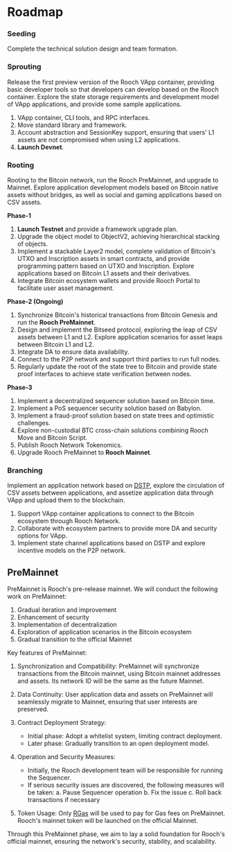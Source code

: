 # Roadmap


 
<Steps>

### Seeding

Complete the technical solution design and team formation.

### Sprouting

Release the first preview version of the Rooch VApp container, providing basic developer tools so that developers can develop based on the Rooch container. Explore the state storage requirements and development model of VApp applications, and provide some sample applications.

1. VApp container, CLI tools, and RPC interfaces.
2. Move standard library and framework.
3. Account abstraction and SessionKey support, ensuring that users' L1 assets are not compromised when using L2 applications.
4. **Launch Devnet**.

### Rooting

Rooting to the Bitcoin network, run the Rooch PreMainnet, and upgrade to Mainnet. Explore application development models based on Bitcoin native assets without bridges, as well as social and gaming applications based on CSV assets.

**Phase-1**

1. **Launch Testnet** and provide a framework upgrade plan.
2. Upgrade the object model to ObjectV2, achieving hierarchical stacking of objects.
3. Implement a stackable Layer2 model, complete validation of Bitcoin's UTXO and Inscription assets in smart contracts, and provide programming pattern based on UTXO and Inscription. Explore applications based on Bitcoin L1 assets and their derivatives.
4. Integrate Bitcoin ecosystem wallets and provide Rooch Portal to facilitate user asset management.

**Phase-2 (Ongoing)**

1. Synchronize Bitcoin's historical transactions from Bitcoin Genesis and run the **Rooch PreMainnet**.
2. Design and implement the Bitseed protocol, exploring the leap of CSV assets between L1 and L2. Explore application scenarios for asset leaps between Bitcoin L1 and L2.
3. Integrate DA to ensure data availability.
4. Connect to the P2P network and support third parties to run full nodes.
5. Regularly update the root of the state tree to Bitcoin and provide state proof interfaces to achieve state verification between nodes.

**Phase-3**

1. Implement a decentralized sequencer solution based on Bitcoin time.
2. Implement a PoS sequencer security solution based on Babylon.
3. Implement a fraud-proof solution based on state trees and optimistic challenges.
4. Explore non-custodial BTC cross-chain solutions combining Rooch Move and Bitcoin Script.
5. Publish Rooch Network Tokenomics.
6. Upgrade Rooch PreMainnet to **Rooch Mainnet**.

### Branching

Implement an application network based on [DSTP](/learn/in-depth-tech/dstp), explore the circulation of CSV assets between applications, and assetize application data through VApp and upload them to the blockchain.

1. Support VApp container applications to connect to the Bitcoin ecosystem through Rooch Network.
2. Collaborate with ecosystem partners to provide more DA and security options for VApp.
3. Implement state channel applications based on DSTP and explore incentive models on the P2P network.

</Steps>

## PreMainnet

PreMainnet is Rooch's pre-release mainnet. We will conduct the following work on PreMainnet:

1. Gradual iteration and improvement
2. Enhancement of security
3. Implementation of decentralization
4. Exploration of application scenarios in the Bitcoin ecosystem
5. Gradual transition to the official Mainnet

Key features of PreMainnet:

1. Synchronization and Compatibility: PreMainnet will synchronize transactions from the Bitcoin mainnet, using Bitcoin mainnet addresses and assets. Its network ID will be the same as the future Mainnet.

2. Data Continuity: User application data and assets on PreMainnet will seamlessly migrate to Mainnet, ensuring that user interests are preserved.

3. Contract Deployment Strategy:
   - Initial phase: Adopt a whitelist system, limiting contract deployment.
   - Later phase: Gradually transition to an open deployment model.

4. Operation and Security Measures:
   - Initially, the Rooch development team will be responsible for running the Sequencer.
   - If serious security issues are discovered, the following measures will be taken:
     a. Pause Sequencer operation
     b. Fix the issue
     c. Roll back transactions if necessary

5. Token Usage: Only [RGas](/learn/core-concepts/rgas) will be used to pay for Gas fees on PreMainnet. Rooch's mainnet token will be launched on the official Mainnet.

Through this PreMainnet phase, we aim to lay a solid foundation for Rooch's official mainnet, ensuring the network's security, stability, and scalability.